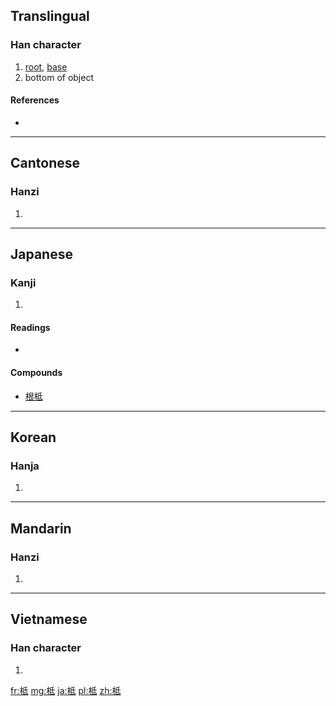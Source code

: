==Translingual==

===Han character===
{{Han char|rn=75|rad=木|as=05|sn=9|four=4294<sub>0</sub>|canj=木竹心一 (DHPM), 木竹女戈 (DHVI)}}

# [[root]], [[base]]
# bottom of object

====References====
* {{Han ref|kx=0520.040|dkj=14640|dj=0908.030|hdz=21186.080|uh=67E2|ud=26594|bh=AC6B|bd=44139}}

----

==Cantonese==

===Hanzi===
{{yue-hanzi|jyut=|y=dai2}}

# {{defn|Cantonese|sort=木05}}

----

==Japanese==

===Kanji===
{{ja-kanji|grade=|rs=木05}}

# {{defn|Japanese|sort=木05}}

====Readings====
* {{ja-readings|on=[[てい]] (tei)|kun=[[ね]] (ne)}}

====Compounds====
* [[根柢]]

----

==Korean==

===Hanja===
{{ko-hanja|hangeul=저|eumhun=|rv=jeo|mr=chŏ|y=ce}}

# {{defn|Korean|sort=木05}}

----

==Mandarin==

===Hanzi===
{{cmn-hanzi|pin=[[dǐ]] ([[di3]])|wg=ti<sup>3</sup>}}

# {{defn|Mandarin|sort=木05}}

----

==Vietnamese==

===Han character===
{{vi-hantu|[[để]], [[đề]], [[đế]]|rs=木05}}

# {{defn|Vietnamese|sort=木05}}

[[fr:柢]]
[[mg:柢]]
[[ja:柢]]
[[pl:柢]]
[[zh:柢]]